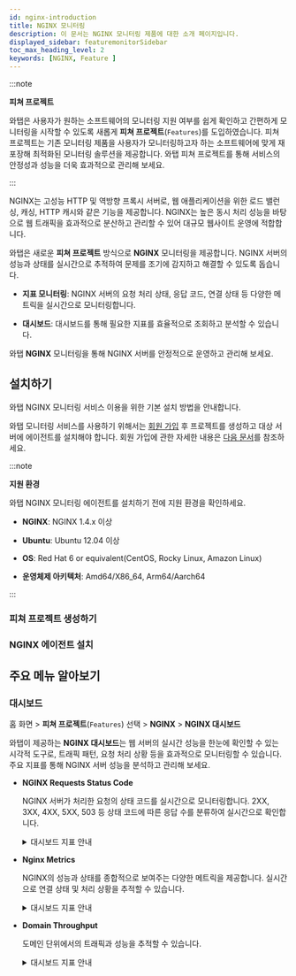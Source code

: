 ```yaml
---
id: nginx-introduction
title: NGINX 모니터링
description: 이 문서는 NGINX 모니터링 제품에 대한 소개 페이지입니다.
displayed_sidebar: featuremonitorSidebar
toc_max_heading_level: 2
keywords: [NGINX, Feature ]
---
```


:::note

**피쳐 프로젝트**<ScrollToLink anchor='feature-project' />

와탭은 사용자가 원하는 소프트웨어의 모니터링 지원 여부를 쉽게 확인하고 간편하게 모니터링을 시작할 수 있도록 새롭게 **피쳐 프로젝트**(<code class='Features'>Features</code>)를 도입하였습니다. 피쳐 프로젝트는 기존 모니터링 제품을 사용자가 모니터링하고자 하는 소프트웨어에 맞게 재포장해 최적화된 모니터링 솔루션을 제공합니다. 와탭 피쳐 프로젝트를 통해 서비스의 안정성과 성능을 더욱 효과적으로 관리해 보세요. 

:::

NGINX는 고성능 HTTP 및 역방향 프록시 서버로, 웹 애플리케이션을 위한 로드 밸런싱, 캐싱, HTTP 캐시와 같은 기능을 제공합니다. NGINX는 높은 동시 처리 성능을 바탕으로 웹 트래픽을 효과적으로 분산하고 관리할 수 있어 대규모 웹사이트 운영에 적합합니다.

와탭은 새로운 **피쳐 프로젝트** 방식으로 **NGINX** 모니터링을 제공합니다. NGINX 서버의 성능과 상태를 실시간으로 추적하여 문제를 조기에 감지하고 해결할 수 있도록 돕습니다.

* **지표 모니터링**: NGINX 서버의 요청 처리 상태, 응답 코드, 연결 상태 등 다양한 메트릭을 실시간으로 모니터링합니다.

* **대시보드**: 대시보드를 통해 필요한 지표를 효율적으로 조회하고 분석할 수 있습니다.

와탭 **NGINX** 모니터링을 통해 NGINX 서버를 안정적으로 운영하고 관리해 보세요.

## 설치하기

와탭 NGINX 모니터링 서비스 이용을 위한 기본 설치 방법을 안내합니다. 

와탭 모니터링 서비스를 사용하기 위해서는 [회원 가입](https://www.whatap.io/ko/signup/) 후 프로젝트를 생성하고 대상 서버에 에이전트를 설치해야 합니다. 회원 가입에 관한 자세한 내용은 [다음 문서](../account/account-manage)를 참조하세요. 

:::note  

**지원 환경**<ScrollToLink anchor='NGINX-supported-env' />

와탭 NGINX 모니터링 에이전트를 설치하기 전에 지원 환경을 확인하세요. 

* **NGINX**: NGINX 1.4.x 이상

* **Ubuntu**: Ubuntu 12.04 이상

* **OS**: Red Hat 6 or equivalent(CentOS, Rocky Linux, Amazon Linux)

* **운영체제 아키텍처**: Amd64/X86_64, Arm64/Aarch64

:::

### 피쳐 프로젝트 생성하기


<Createprojectintrov2 />

### NGINX 에이전트 설치 

<InstallFeature name='NGINX 에이전트 설치' />

## 주요 메뉴 알아보기

### 대시보드

홈 화면 > **피쳐 프로젝트**(<code class='Features'>Features</code>) 선택 > **NGINX** > **NGINX 대시보드**

와탭이 제공하는 **NGINX 대시보드**는 웹 서버의 실시간 성능을 한눈에 확인할 수 있는 시각적 도구로, 트래픽 패턴, 요청 처리 상황 등을 효과적으로 모니터링할 수 있습니다. 주요 지표를 통해 NGINX 서버 성능을 분석하고 관리해 보세요.

* **NGINX Requests Status Code**

  NGINX 서버가 처리한 요청의 상태 코드를 실시간으로 모니터링합니다. 2XX, 3XX, 4XX, 5XX, 503 등 상태 코드에 따른 응답 수를 분류하여 실시간으로 확인합니다.

  <details>
  <summary>대시보드 지표 안내 </summary>
  
  <HttpStatus />

  </details>

* **Nginx Metrics**

  NGINX의 성능과 상태를 종합적으로 보여주는 다양한 메트릭을 제공합니다. 실시간으로 연결 상태 및 처리 상황을 추적할 수 있습니다.

  <details>
  <summary>대시보드 지표 안내 </summary>

  * **NGINX Connections Accepted**: NGINX 서버가 허용한 연결 수를 표시합니다. 

  * **NGINX Writing**: 클라이언트에게 응답을 쓰고 있는 연결 수를 추적합니다. 

  * **Active Connections(accepted)**: NGINX 서버가 현재 처리 중인 클라이언트와의 연결 수를 표시합니다. 

  * **Waiting**: Keep-alive 상태에서 대기 중인 연결을 표시합니다. 

  * **Handled Request**: NGIMX 서버가 성공적으로 처리한 요청 수를 표시합니다. 

  * **NGINX Requests**: NGIMX 서버가 수신한 총 요청 수를 실시간으로 추적합니다.

  * **NGINX Reading**: 클라이언트로부터 요청 데이터를 읽는 중인 연결 수를 표시합니다. 

  </details>


* **Domain Throughput**

  도메인 단위에서의 트래픽과 성능을 추적할 수 있습니다. 

  <details>
  <summary>대시보드 지표 안내 </summary>
  
  * **Response Bytes SUM**: 응답으로 전송된 총 바이트 수를 표시합니다. 서버가 처리한 전체 트래픽 양을 모니터링할 수 있습니다.

  * **Latency Average**: 평균 응답 지연 시간을 표시합니다. 서버의 응답 속도를 평가하는 중요한 지표입니다.

  </details>
